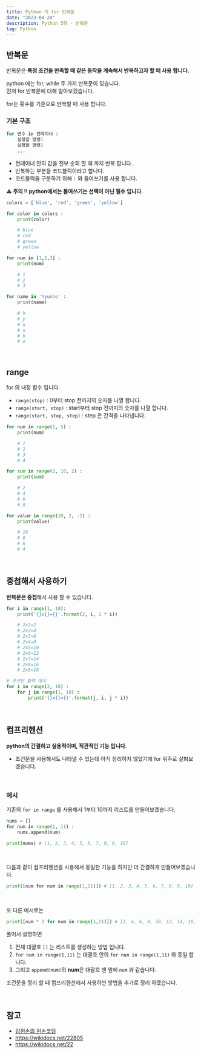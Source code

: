 ```yaml
---
title: Python 의 for 반복문
date: "2023-04-24"
description: Python 5화 - 반복문
tag: Python
---
```


## 반복문

반복문은 **특정 조건을 만족할 때 같은 동작을 계속해서 반복하고자 할 때 사용 합니다.**

python 에는 for, while 두 가지 반복문이 있습니다. <br/>
먼저 for 반복문에 대해 알아보겠습니다.

for는 횟수를 기준으로 반복할 때 사용 합니다.

### 기본 구조

```python
for 변수 in 컨테이너 :
    실행할 명령1
    실행할 명령2
    ...
```

-   컨테이너 안의 값을 전부 순회 할 때 까지 반복 합니다.
-   반복하는 부분을 코드블럭이라고 합니다.
-   코드블럭을 구분하기 위해 `:` 와 들여쓰기를 사용 합니다.

**⚠️ 주의 !! python에서는 들여쓰기는 선택이 아닌 필수 입니다.**

```python
colors = ['blue', 'red', 'green', 'yellow']

for color in colors :
    print(color)

    # blue
    # red
    # green
    # yellow

for num in [1,2,3] :
    print(num)

    # 1
    # 2
    # 3

for name in 'hyunho' :
    print(name)

    # h
    # y
    # u
    # n
    # h
    # o
```

<br />

## range

for 의 내장 함수 입니다.

-   `range(stop)` : 0부터 stop 전까지의 숫자를 나열 합니다.
-   `range(start, stop)` : start부터 stop 전까지의 숫자를 나열 합니다.
-   `range(start, stop, step)` : step 은 간격을 나타냅니다.

```python
for num in range(1, 5) :
    print(num)

    # 1
    # 2
    # 3
    # 4

for sum in range(2, 10, 2) :
    print(sum)

    # 2
    # 4
    # 6
    # 8

for value in range(10, 2, -2) :
    print(value)

    # 10
    # 8
    # 6
    # 4
```

<br />

## 중첩해서 사용하기

**반복문은 중첩**해서 사용 할 수 있습니다.

```python
for i in range(1, 10):
    print('{}x{}={}'.format(2, i, 2 * i))

    # 2x1=2
    # 2x2=4
    # 2x3=6
    # 2x4=8
    # 2x5=10
    # 2x6=12
    # 2x7=14
    # 2x8=16
    # 2x9=18

# 구구단 출력 예시
for i in range(2, 10) :
    for j in range(1, 10) :
        print('{}x{}={}'.format(j, i, j * i))
```

<br />

## 컴프리헨션

**python의 간결하고 실용적이며, 직관적인 기능 입니다.**

-   조건문을 사용해서도 나타낼 수 있는데 아직 정리하지 않았기에 for 위주로 살펴보겠습니다.

<br />

### 예시

기존의 `for in range` 를 사용해서 1부터 10까지 리스트를 만들어보겠습니다.

```python
nums = []
for num in range(1, 11) :
    nums.append(num)

print(nums) # [1, 2, 3, 4, 5, 6, 7, 8, 9, 10]
```

<br />

다음과 같이 컴프리헨션을 사용해서 동일한 기능을 하지만 더 간결하게 만들어보겠습니다.

```python
print([num for num in range(1,11)]) # [1, 2, 3, 4, 5, 6, 7, 8, 9, 10]
```

<br />

또 다른 예시로는

```python
print([num * 2 for num in range(1,11)]) # [2, 4, 6, 8, 10, 12, 14, 16, 18, 20]
```

풀어서 설명하면

1. 전체 대괄호 `[]` 는 리스트를 생성하는 방법 입니다.
2. `for num in range(1,11)` 는 대괄호 안의 `for num in range(1,11)` 와 동일 합니다.
3. 그리고 `append(num)`의 **num**은 대괄호 맨 앞에 `num` 과 같습니다.

조건문을 정리 할 때 컴프리헨션에서 사용하늰 방법을 추가로 정리 하겠습니다.

<br />

## 참고

-   [김왼손의 왼손코딩](https://www.inflearn.com/course/%ED%8C%8C%EC%9D%B4%EC%8D%AC-%EA%B8%B0%EC%B4%88-%EA%B0%95%EC%A2%8C)
-   https://wikidocs.net/22805
-   https://wikidocs.net/22
